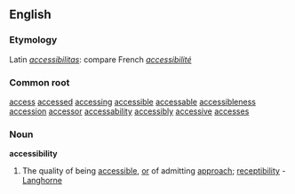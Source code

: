 ==English==

===Etymology===
Latin ''[[accessibilitas]]'': compare French ''[[accessibilité]]''

===Common root===

[[access]] [[accessed]] [[accessing]] [[accessible]] [[accessable]] [[accessibleness]] [[accession]] [[accessor]] [[accessability]] [[accessibly]] [[accessive]] [[accesses]] 
===Noun===
'''accessibility'''
#The quality of being [[accessible]], [[or]] of admitting [[approach]]; [[receptibility]] - [[Langhorne]]